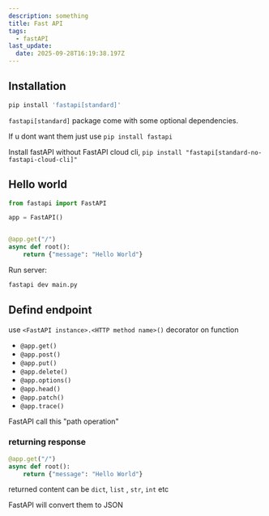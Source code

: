 ```yaml
---
description: something
title: Fast API
tags:
  - fastAPI
last_update:
  date: 2025-09-28T16:19:38.197Z
---
```



## Installation

```bash title= showLineNumbers
pip install 'fastapi[standard]'
```

<Admonition type="note" title="note"> 

`fastapi[standard]` package come with some optional dependencies. 

If u dont want them just use `pip install fastapi`

</Admonition>

<Admonition type="info" title="info"> 

Install fastAPI without FastAPI cloud cli, `pip install "fastapi[standard-no-fastapi-cloud-cli]"`

</Admonition>


## Hello world

```python title=main.py showLineNumbers
from fastapi import FastAPI

app = FastAPI()


@app.get("/")
async def root():
    return {"message": "Hello World"}
```

Run server:
```bash title= showLineNumbers
fastapi dev main.py
```


## Defind endpoint

use `<FastAPI instance>.<HTTP method name>()` decorator on function

- `@app.get()`
- `@app.post()`
- `@app.put()`
- `@app.delete()`
- `@app.options()`
- `@app.head()`
- `@app.patch()`
- `@app.trace()`

<Admonition type="note" title="note"> 

FastAPI call this "path operation"

</Admonition>

### returning response

```python title= showLineNumbers
@app.get("/")
async def root():
    return {"message": "Hello World"}
```

returned content can be `dict`, `list` , `str`, `int` etc

FastAPI will convert them to JSON